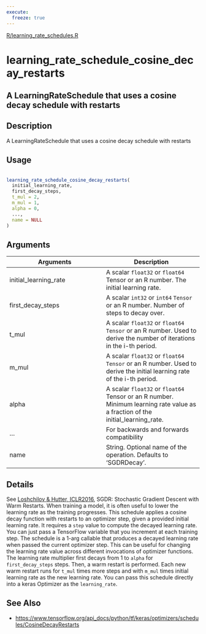 ```yaml
---
execute:
  freeze: true
---
```


[R/learning_rate_schedules.R](https://github.com/rstudio/keras//blob/main/R/learning_rate_schedules.R#L172) 

# learning_rate_schedule_cosine_decay_restarts

## A LearningRateSchedule that uses a cosine decay schedule with restarts

## Description
 A LearningRateSchedule that uses a cosine decay schedule with restarts 


## Usage
```r
 
learning_rate_schedule_cosine_decay_restarts( 
  initial_learning_rate, 
  first_decay_steps, 
  t_mul = 2, 
  m_mul = 1, 
  alpha = 0, 
  ..., 
  name = NULL 
) 
```

## Arguments
|Arguments|Description|
|---|---|
| initial_learning_rate | A scalar `float32` or `float64` Tensor or an R number. The initial learning rate. |
| first_decay_steps | A scalar `int32` or `int64` `Tensor` or an R number. Number of steps to decay over. |
| t_mul | A scalar `float32` or `float64` `Tensor` or an R number. Used to derive the number of iterations in the i-th period. |
| m_mul | A scalar `float32` or `float64` `Tensor` or an R number. Used to derive the initial learning rate of the i-th period. |
| alpha | A scalar `float32` or `float64` Tensor or an R number. Minimum learning rate value as a fraction of the initial_learning_rate. |
| ... | For backwards and forwards compatibility |
| name | String. Optional name of the operation.  Defaults to 'SGDRDecay'. |

## Details
 See [Loshchilov & Hutter, ICLR2016](https://arxiv.org/abs/1608.03983), SGDR: Stochastic Gradient Descent with Warm Restarts.  When training a model, it is often useful to lower the learning rate as the training progresses. This schedule applies a cosine decay function with restarts to an optimizer step, given a provided initial learning rate. It requires a `step` value to compute the decayed learning rate. You can just pass a TensorFlow variable that you increment at each training step.  The schedule is a 1-arg callable that produces a decayed learning rate when passed the current optimizer step. This can be useful for changing the learning rate value across different invocations of optimizer functions.  The learning rate multiplier first decays from 1 to `alpha` for `first_decay_steps` steps. Then, a warm restart is performed. Each new warm restart runs for `t_mul` times more steps and with `m_mul` times initial learning rate as the new learning rate.  You can pass this schedule directly into a keras Optimizer as the `learning_rate`. 





## See Also

  

- [https://www.tensorflow.org/api_docs/python/tf/keras/optimizers/schedules/CosineDecayRestarts](https://www.tensorflow.org/api_docs/python/tf/keras/optimizers/schedules/CosineDecayRestarts) 

 

